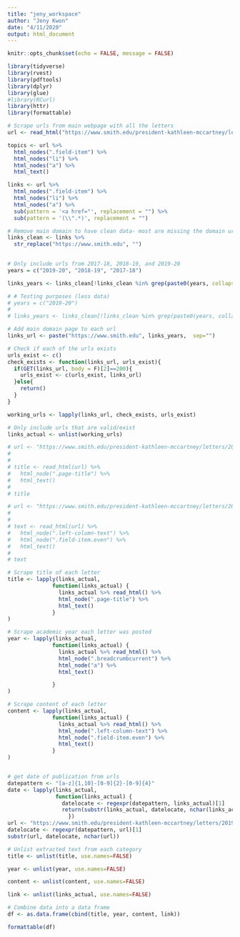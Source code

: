 ```yaml
---
title: "jeny_workspace"
author: "Jeny Kwon"
date: "4/11/2020"
output: html_document
---
```


```r
knitr::opts_chunk$set(echo = FALSE, message = FALSE)
```

```r
library(tidyverse)
library(rvest)
library(pdftools)
library(dplyr)
library(glue)
#library(RCurl) 
library(httr)
library(formattable)
```

```r
# Scrape urls from main webpage with all the letters
url <- read_html("https://www.smith.edu/president-kathleen-mccartney/letters-community")

topics <- url %>% 
  html_nodes(".field-item") %>%   
  html_nodes("li") %>% 
  html_nodes("a") %>%
  html_text()

links <- url %>% 
  html_nodes(".field-item") %>%   
  html_nodes("li") %>% 
  html_nodes("a") %>%
  sub(pattern = '<a href="', replacement = "") %>%
  sub(pattern = '(\\".*)', replacement = "")
```

```r
# Remove main domain to have clean data- most are missing the domain url 
links_clean <- links %>% 
  str_replace("https://www.smith.edu", "") 
  
```

```r
# Only include urls from 2017-18, 2018-19, and 2019-20
years = c("2019-20", "2018-19", "2017-18")

links_years <- links_clean[!links_clean %in% grep(paste0(years, collapse = "|"), links_clean, value = T, invert = T)]

```

```r
# # Testing purposes (less data)
# years = c("2019-20")
# 
# links_years <- links_clean[!links_clean %in% grep(paste0(years, collapse = "|"), links_clean, value = T, invert = T)]

```


```r
# Add main domain page to each url
links_url <- paste("https://www.smith.edu", links_years,  sep="")

```

```r
# Check if each of the urls exists
urls_exist <- c()
check_exists <- function(links_url, urls_exist){
  if(GET(links_url, body = F)[2]==200){
    urls_exist <- c(urls_exist, links_url)
  }else{
    return()
  }
}

working_urls <- lapply(links_url, check_exists, urls_exist)

```


```r
# Only include urls that are valid/exist
links_actual <- unlist(working_urls)
```


```r
# url <- "https://www.smith.edu/president-kathleen-mccartney/letters/2019-20/april-10-2020"
# 
# 
# title <- read_html(url) %>% 
#   html_node(".page-title") %>% 
#   html_text()
# 
# title
```

```r
# url <- "https://www.smith.edu/president-kathleen-mccartney/letters/2019-20/april-10-2020"
# 
# 
# text <- read_html(url) %>% 
#   html_node(".left-column-text") %>% 
#   html_node(".field-item.even") %>% 
#   html_text()
# 
# text
```


```r
# Scrape title of each letter
title <- lapply(links_actual,
              function(links_actual) {
                links_actual %>% read_html() %>%
                html_node(".page-title") %>%
                html_text()
              }
)

# Scrape academic year each letter was posted
year <- lapply(links_actual,
              function(links_actual) {
                links_actual %>% read_html() %>%
                html_node(".breadcrumbcurrent") %>% 
                html_node("a") %>% 
                html_text()

              }
)

# Scrape content of each letter
content <- lapply(links_actual,
              function(links_actual) {
                links_actual %>% read_html() %>%
                html_node(".left-column-text") %>%
                html_node(".field-item.even") %>%
                html_text()
              }
)



```

```r
# get date of publication from urls
datepattern <- "[a-z]{1,10}-[0-9]{2}-[0-9]{4}"
date <- lapply(links_actual,
               function(links_actual) {
                 datelocate <- regexpr(datepattern, links_actual)[1]
                 return(substr(links_actual, datelocate, nchar(links_actual)))
                   })
url <- "https://www.smith.edu/president-kathleen-mccartney/letters/2019-20/april-10-2020"
datelocate <- regexpr(datepattern, url)[1]
substr(url, datelocate, nchar(url))

```

```r
# Unlist extracted text from each category
title <- unlist(title, use.names=FALSE)

year <- unlist(year, use.names=FALSE)

content <- unlist(content, use.names=FALSE)

link <- unlist(links_actual, use.names=FALSE)

# Combine data into a data frame
df <- as.data.frame(cbind(title, year, content, link))

formattable(df)


```










